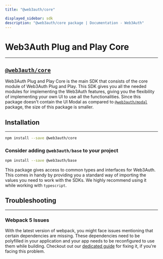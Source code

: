 ```yaml
---
title: "@web3auth/core"

displayed_sidebar: sdk
description: "@web3auth/core package | Documentation - Web3Auth"
---
```


# Web3Auth Plug and Play Core

---

## [`@web3auth/core`](https://npmjs.com/package/@web3auth/core)

Web3Auth Plug and Play Core is the main SDK that consists of the core module of Web3Auth Plug and Play. This SDK gives you all the needed modules for
implementing the Web3Auth features, giving you the flexibility of implementing your own UI to use all the functionalities. Since this package doesn't
contain the UI Modal as compared to [`@web3auth/modal`](/sdk/web/modal) package, the size of this package is smaller.

## Installation

---

```bash npm2yarn
npm install --save @web3auth/core
```

### Consider adding `@web3auth/base` to your project

```bash npm2yarn
npm install --save @web3auth/base
```

This package gives access to common types and interfaces for Web3Auth. This comes in handy by providing you a standard way of importing the values you
need to work with the SDKs. We highly recommend using it while working with `typescript`.

## Troubleshooting

---

### Webpack 5 Issues

With the latest version of webpack, you might face issues mentioning that certain dependencies are missing. These dependencies need to be polyfilled
in your application and your app needs to be reconfigured to use them while building. Checkout out our
[dedicated guide](/troubleshooting/webpack-issues) for fixing it, if you're facing this problem.
